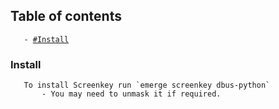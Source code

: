== Table of contents ==
	- [[#Install]]

=== Install ===
	To install Screenkey run `emerge screenkey dbus-python`
		- You may need to unmask it if required.
